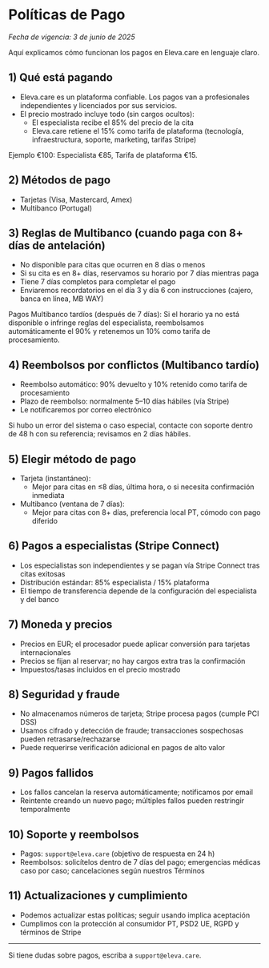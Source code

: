 # Políticas de Pago

_Fecha de vigencia: 3 de junio de 2025_

Aquí explicamos cómo funcionan los pagos en Eleva.care en lenguaje claro.

## 1) Qué está pagando

- Eleva.care es un plataforma confiable. Los pagos van a profesionales independientes y licenciados por sus servicios.
- El precio mostrado incluye todo (sin cargos ocultos):
  - El especialista recibe el 85% del precio de la cita
  - Eleva.care retiene el 15% como tarifa de plataforma (tecnología, infraestructura, soporte, marketing, tarifas Stripe)

Ejemplo €100: Especialista €85, Tarifa de plataforma €15.

## 2) Métodos de pago

- Tarjetas (Visa, Mastercard, Amex)
- Multibanco (Portugal)

## 3) Reglas de Multibanco (cuando paga con 8+ días de antelación)

- No disponible para citas que ocurren en 8 días o menos
- Si su cita es en 8+ días, reservamos su horario por 7 días mientras paga
- Tiene 7 días completos para completar el pago
- Enviaremos recordatorios en el día 3 y día 6 con instrucciones (cajero, banca en línea, MB WAY)

Pagos Multibanco tardíos (después de 7 días): Si el horario ya no está disponible o infringe reglas del especialista, reembolsamos automáticamente el 90% y retenemos un 10% como tarifa de procesamiento.

## 4) Reembolsos por conflictos (Multibanco tardío)

- Reembolso automático: 90% devuelto y 10% retenido como tarifa de procesamiento
- Plazo de reembolso: normalmente 5–10 días hábiles (vía Stripe)
- Le notificaremos por correo electrónico

Si hubo un error del sistema o caso especial, contacte con soporte dentro de 48 h con su referencia; revisamos en 2 días hábiles.

## 5) Elegir método de pago

- Tarjeta (instantáneo):
  - Mejor para citas en ≤8 días, última hora, o si necesita confirmación inmediata
- Multibanco (ventana de 7 días):
  - Mejor para citas con 8+ días, preferencia local PT, cómodo con pago diferido

## 6) Pagos a especialistas (Stripe Connect)

- Los especialistas son independientes y se pagan vía Stripe Connect tras citas exitosas
- Distribución estándar: 85% especialista / 15% plataforma
- El tiempo de transferencia depende de la configuración del especialista y del banco

## 7) Moneda y precios

- Precios en EUR; el procesador puede aplicar conversión para tarjetas internacionales
- Precios se fijan al reservar; no hay cargos extra tras la confirmación
- Impuestos/tasas incluidos en el precio mostrado

## 8) Seguridad y fraude

- No almacenamos números de tarjeta; Stripe procesa pagos (cumple PCI DSS)
- Usamos cifrado y detección de fraude; transacciones sospechosas pueden retrasarse/rechazarse
- Puede requerirse verificación adicional en pagos de alto valor

## 9) Pagos fallidos

- Los fallos cancelan la reserva automáticamente; notificamos por email
- Reintente creando un nuevo pago; múltiples fallos pueden restringir temporalmente

## 10) Soporte y reembolsos

- Pagos: `support@eleva.care` (objetivo de respuesta en 24 h)
- Reembolsos: solicítelos dentro de 7 días del pago; emergencias médicas caso por caso; cancelaciones según nuestros Términos

## 11) Actualizaciones y cumplimiento

- Podemos actualizar estas políticas; seguir usando implica aceptación
- Cumplimos con la protección al consumidor PT, PSD2 UE, RGPD y términos de Stripe

---

Si tiene dudas sobre pagos, escriba a `support@eleva.care`.
